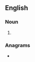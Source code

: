 ==English==

===Noun===
{{head|en|noun form}}

# {{plural of|absenter|lang=en}}

===Anagrams===
* {{anagrams|en|a=abeenrsst|steenbras}}
